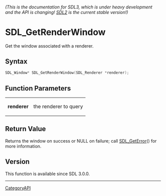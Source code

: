 ====== (This is the documentation for SDL3, which is under heavy development and the API is changing! [https://wiki.libsdl.org/ SDL2] is the current stable version!) ======
= SDL_GetRenderWindow =

Get the window associated with a renderer.

== Syntax ==

<syntaxhighlight lang='c'>
SDL_Window* SDL_GetRenderWindow(SDL_Renderer *renderer);
</syntaxhighlight>

== Function Parameters ==

{|
|'''renderer'''
|the renderer to query
|}

== Return Value ==

Returns the window on success or NULL on failure; call [[SDL_GetError]]()
for more information.

== Version ==

This function is available since SDL 3.0.0.

----
[[CategoryAPI]]


